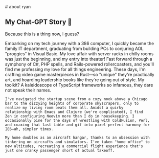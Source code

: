 <div class="p-10 prose">
# about ryan
<h2 className="mt-8">My Chat-GPT Story 🤣</h2>
  <span className="text-sm text-slate-500">
    Because this is a thing now, I guess?
  </span>
  <p className="leading-8">
    Embarking on my tech journey with a 386 computer, I quickly became
    the family IT department, graduating from building PCs to
    conjuring AOL "proggies" in Visual Basic. My love affair with
    server racks in chilly rooms was just the beginning, and my entry
    into theater! Fast forward through a symphony of C#, PHP spells, and
    Rails-powered rollercoasters, and you'll find me professing my
    love for all things engineering. These days, I'm crafting video
    game masterpieces in Rust—so "unique" they're practically art, and
    hoarding leadership books like they're going out of style. My
    toolkit? A kaleidoscope of TypeScript frameworks so infamous, they
    dare not speak their names.

    I've navigated the startup scene from a cozy nook above a Chicago
    bar to the dizzying heights of corporate skyscrapers, only to
    realize my living room beats them all. Amidst a quirky
    relationship with Emacs and Clojure (we're complicated), I find
    Zen in configuring Neovim more than I do in housekeeping. I
    occasionally pine for the days of wrestling with ColdFusion, Perl,
    and coaxing that last table and gif into pixel-perfect harmony for
    IE6—ah, simpler times.

    My home doubles as an aircraft hangar, thanks to an obsession with
    tinkering on aircrafts and simulators. I've taken "home office" to
    new altitudes, recreating a commercial flight experience that's
    just one cranky passenger short of actual takeoff.
  </p>
</div>
